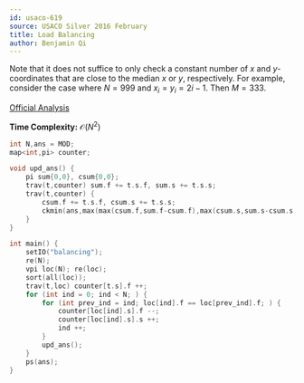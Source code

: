```yaml
---
id: usaco-619
source: USACO Silver 2016 February
title: Load Balancing
author: Benjamin Qi
---
```


Note that it does not suffice to only check a constant number of $x$ and $y$-coordinates that are close to the median $x$ or $y$, respectively. For example, consider the case where $N=999$ and $x_i=y_i=2i-1$. Then $M=333$.

[Official Analysis](http://www.usaco.org/current/data/sol_balancing_silver_feb16.html)

**Time Complexity:** $\mathcal{O}(N^2)$

```cpp
int N,ans = MOD;
map<int,pi> counter;

void upd_ans() {
	pi sum{0,0}, csum{0,0};
	trav(t,counter) sum.f += t.s.f, sum.s += t.s.s;
	trav(t,counter) {
		csum.f += t.s.f, csum.s += t.s.s;
		ckmin(ans,max(max(csum.f,sum.f-csum.f),max(csum.s,sum.s-csum.s)));
	}
}

int main() {
	setIO("balancing"); 
	re(N);
	vpi loc(N); re(loc);
	sort(all(loc));
	trav(t,loc) counter[t.s].f ++;
	for (int ind = 0; ind < N; ) {
		for (int prev_ind = ind; loc[ind].f == loc[prev_ind].f; ) {
			counter[loc[ind].s].f --;
			counter[loc[ind].s].s ++;
			ind ++;
		}
		upd_ans();
	}
	ps(ans);
}
```
